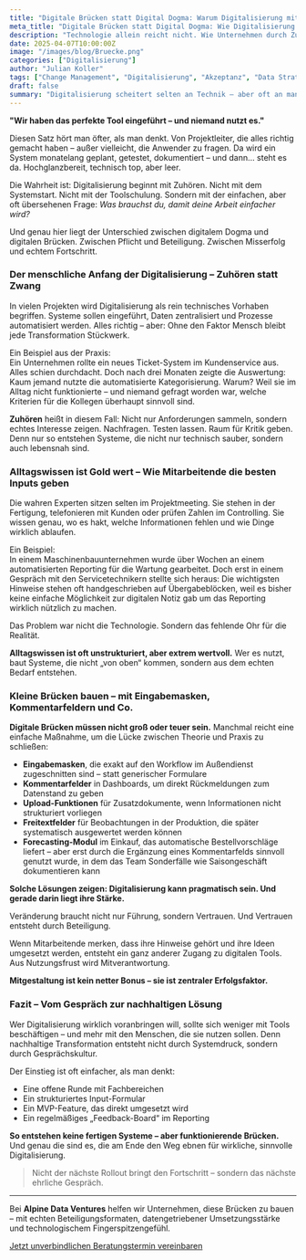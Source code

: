 ```yaml
---
title: "Digitale Brücken statt Digital Dogma: Warum Digitalisierung mit Vertrauen und Zuhören beginnt"
meta_title: "Digitale Brücken statt Digital Dogma: Wie Digitalisierung mit Zuhören beginnt"
description: "Technologie allein reicht nicht. Wie Unternehmen durch Zuhören, Beteiligung und pragmatische Lösungen echte digitale Akzeptanz schaffen."
date: 2025-04-07T10:00:00Z
image: "/images/blog/Bruecke.png"
categories: ["Digitalisierung"]
author: "Julian Koller"
tags: ["Change Management", "Digitalisierung", "Akzeptanz", "Data Strategy"]
draft: false
summary: "Digitalisierung scheitert selten an Technik – aber oft an mangelnder Beteiligung. Warum Zuhören, Alltagswissen und kleine Brücken der Schlüssel zum Erfolg sind."
---
```


**"Wir haben das perfekte Tool eingeführt – und niemand nutzt es."**

Diesen Satz hört man öfter, als man denkt. Von Projektleiter, die alles richtig gemacht haben – außer vielleicht, die Anwender zu fragen. Da wird ein System monatelang geplant, getestet, dokumentiert – und dann… steht es da. Hochglanzbereit, technisch top, aber leer.

Die Wahrheit ist: Digitalisierung beginnt mit Zuhören. Nicht mit dem Systemstart. Nicht mit der Toolschulung. Sondern mit der einfachen, aber oft übersehenen Frage: *Was brauchst du, damit deine Arbeit einfacher wird?*

Und genau hier liegt der Unterschied zwischen digitalem Dogma und digitalen Brücken. Zwischen Pflicht und Beteiligung. Zwischen Misserfolg und echtem Fortschritt.

### Der menschliche Anfang der Digitalisierung – Zuhören statt Zwang

In vielen Projekten wird Digitalisierung als rein technisches Vorhaben begriffen. Systeme sollen eingeführt, Daten zentralisiert und Prozesse automatisiert werden. Alles richtig – aber: Ohne den Faktor Mensch bleibt jede Transformation Stückwerk.

Ein Beispiel aus der Praxis:  
Ein Unternehmen rollte ein neues Ticket-System im Kundenservice aus. Alles schien durchdacht. Doch nach drei Monaten zeigte die Auswertung: Kaum jemand nutzte die automatisierte Kategorisierung. Warum? Weil sie im Alltag nicht funktionierte – und niemand gefragt worden war, welche Kriterien für die Kollegen überhaupt sinnvoll sind.

**Zuhören** heißt in diesem Fall: Nicht nur Anforderungen sammeln, sondern echtes Interesse zeigen. Nachfragen. Testen lassen. Raum für Kritik geben. Denn nur so entstehen Systeme, die nicht nur technisch sauber, sondern auch lebensnah sind.

### Alltagswissen ist Gold wert – Wie Mitarbeitende die besten Inputs geben

Die wahren Experten sitzen selten im Projektmeeting. Sie stehen in der Fertigung, telefonieren mit Kunden oder prüfen Zahlen im Controlling. Sie wissen genau, wo es hakt, welche Informationen fehlen und wie Dinge wirklich ablaufen.

Ein Beispiel:  
In einem Maschinenbauunternehmen wurde über Wochen an einem automatisierten Reporting für die Wartung gearbeitet. Doch erst in einem Gespräch mit den Servicetechnikern stellte sich heraus: Die wichtigsten Hinweise stehen oft handgeschrieben auf Übergabeblöcken, weil es bisher keine einfache Möglichkeit zur digitalen Notiz gab um das Reporting wirklich nützlich zu machen.

Das Problem war nicht die Technologie. Sondern das fehlende Ohr für die Realität.

**Alltagswissen ist oft unstrukturiert, aber extrem wertvoll.** Wer es nutzt, baut Systeme, die nicht „von oben“ kommen, sondern aus dem echten Bedarf entstehen.

### Kleine Brücken bauen – mit Eingabemasken, Kommentarfeldern und Co.

**Digitale Brücken müssen nicht groß oder teuer sein.** Manchmal reicht eine einfache Maßnahme, um die Lücke zwischen Theorie und Praxis zu schließen:

- **Eingabemasken**, die exakt auf den Workflow im Außendienst zugeschnitten sind – statt generischer Formulare  
- **Kommentarfelder** in Dashboards, um direkt Rückmeldungen zum Datenstand zu geben  
- **Upload-Funktionen** für Zusatzdokumente, wenn Informationen nicht strukturiert vorliegen  
- **Freitextfelder** für Beobachtungen in der Produktion, die später systematisch ausgewertet werden können  
- **Forecasting-Modul** im Einkauf, das automatische Bestellvorschläge liefert – aber erst durch die Ergänzung eines Kommentarfelds sinnvoll genutzt wurde, in dem das Team Sonderfälle wie Saisongeschäft dokumentieren kann

**Solche Lösungen zeigen: Digitalisierung kann pragmatisch sein. Und gerade darin liegt ihre Stärke.**

Veränderung braucht nicht nur Führung, sondern Vertrauen. Und Vertrauen entsteht durch Beteiligung.

Wenn Mitarbeitende merken, dass ihre Hinweise gehört und ihre Ideen umgesetzt werden, entsteht ein ganz anderer Zugang zu digitalen Tools. Aus Nutzungsfrust wird Mitverantwortung.

**Mitgestaltung ist kein netter Bonus – sie ist zentraler Erfolgsfaktor.**

### Fazit – Vom Gespräch zur nachhaltigen Lösung

Wer Digitalisierung wirklich voranbringen will, sollte sich weniger mit Tools beschäftigen – und mehr mit den Menschen, die sie nutzen sollen. Denn nachhaltige Transformation entsteht nicht durch Systemdruck, sondern durch Gesprächskultur.

Der Einstieg ist oft einfacher, als man denkt:

- Eine offene Runde mit Fachbereichen  
- Ein strukturiertes Input-Formular  
- Ein MVP-Feature, das direkt umgesetzt wird  
- Ein regelmäßiges „Feedback-Board“ im Reporting  

**So entstehen keine fertigen Systeme – aber funktionierende Brücken.** Und genau die sind es, die am Ende den Weg ebnen für wirkliche, sinnvolle Digitalisierung.

> Nicht der nächste Rollout bringt den Fortschritt – sondern das nächste ehrliche Gespräch.

---

Bei **Alpine Data Ventures** helfen wir Unternehmen, diese Brücken zu bauen – mit echten Beteiligungsformaten, datengetriebener Umsetzungsstärke und technologischem Fingerspitzengefühl.

<div class="col-12 flex justify-center">
  <a class="btn btn-adv" href="https://calendly.com/julian-koller-alpinedata/ersttermin">Jetzt unverbindlichen Beratungstermin vereinbaren</a>
</div>
